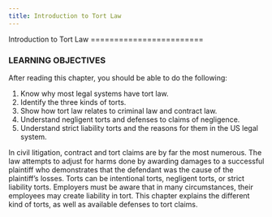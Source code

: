 ```yaml
---
title: Introduction to Tort Law 
---
```

<div className="content-chunk" data-subsection-id = "Introduction-to-Tort-Law-74t">
Introduction to Tort Law
========================

### LEARNING OBJECTIVES

After reading this chapter, you should be able to do the following:

1.  Know why most legal systems have tort law.
2.  Identify the three kinds of torts.
3.  Show how tort law relates to criminal law and contract law.
4.  Understand negligent torts and defenses to claims of negligence.
5.  Understand strict liability torts and the reasons for them in the US legal system.

In civil litigation, contract and tort claims are by far the most numerous. The law attempts to adjust for harms done by awarding damages to a successful plaintiff who demonstrates that the defendant was the cause of the plaintiff’s losses. Torts can be intentional torts, negligent torts, or strict liability torts. Employers must be aware that in many circumstances, their employees may create liability in tort. This chapter explains the different kind of torts, as well as available defenses to tort claims.
</div>
<div className="content-chunk" data-subsection-id = "">

</div>
